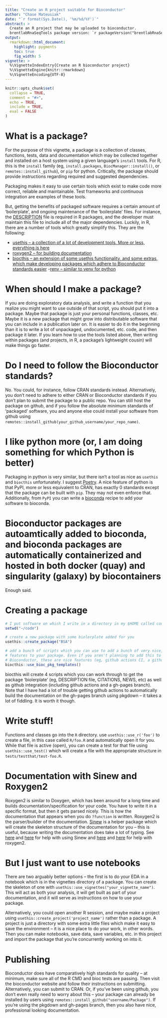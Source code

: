 ```yaml
---
title: "Create an R project suitable for Bioconductor"
author: "Chase Mateusiak"
date: "`r format(Sys.Date(), '%m/%d/%Y')`"
abstract: >
  Create an R project that may be uploaded to bioconductor.
  brentlabRnaSeqTools package version: `r packageVersion("brentlabRnaSeqTools")`
output:
  rmarkdown::html_document:
    highlight: pygments
    toc: true
    fig_width: 5
vignette: >
  %\VignetteIndexEntry{Create an R bioconductor project}
  %\VignetteEngine{knitr::rmarkdown}
  %\VignetteEncoding{UTF-8}
---
```


```r
knitr::opts_chunk$set(
  collapse = TRUE,
  comment = "#>",
  echo = TRUE,
  include = TRUE,
  eval = FALSE
)
```

# What is a package?

For the purpose of this vignette, a package is a collection of classes, functions, tests, data and documentation which may be collected together and installed on a host system using a given language's `install` tools. For R, this is the `install` family (eg, `install.packages`, `BiocManager::install()`, or `remotes::install_github`), or `pip` for python. Critically, the package should provide instructions regarding required and suggested dependencies.  

Packaging makes it easy to use certain tools which exist to make code more correct, reliable and maintainable. Test frameworks and continuous integration are examples of these tools.  

But, getting the benefits of packaged software requires a certain amount of 'boilerplate', and ongoing maintenance of the 'boilerplate' files. For instance, the [DESCRIPTION](https://github.com/BrentLab/brentlabRnaSeqTools/blob/main/DESCRIPTION) file is required in R packages, and the developer must maintain this file to include all of the major dependencies. Luckily, in R, there are a number of tools which greatly simplify this. They are the following:  

- [usethis -- a collection of a lot of development tools. More or less, everything is here](https://usethis.r-lib.org/)
- [roxygen2 -- for building documentation](https://roxygen2.r-lib.org/)
- [biocthis -- an extension of some usethis functionality, and some extras, which make developing packages which adhere to Bioconductor standards easier](https://bioconductor.org/packages/release/bioc/vignettes/biocthis/inst/doc/biocthis.html)
-[renv -- similar to venv for python](https://rstudio.github.io/renv/)

# When should I make a package?

If you are doing exploratory data analysis, and write a function that you realize you might want to use outside of that script, you should put it into a package. Maybe that package is just your personal functions, classes, etc. Maybe it is a new package that might grow into distributable software that you can include in a publication later on. It is easier to do it in the beginning than it is to write a lot of unpackaged, undocumented, etc. code, and then package it later. If you learn how to use the tools listed above, then writing within packages (and projects, in R, a package's lightweight cousin) will make things go faster.

# Do I need to follow the Bioconductor standards?

No. You could, for instance, follow CRAN standards instead. Alternatively, you don't need to adhere to either CRAN or Bioconductor standards if you don't plan to submit the package to a public repo. You can still host the package on github, and if you follow the absolute minimum standards of 'packaged' software, you and anyone else could install your software from github using `remotes::install_github(your_github_username/your_repo_name)`.

# I like python more (or, I am doing something for which Python is better)

Packaging in python is very similar, but there isn't a tool as nice as `usethis` and `biocthis` unfortunately. I suggest [Poetry](https://python-poetry.org/). A nice feature of python is that PyPI, more or less equivalent to CRAN, has exactly 0 standards except that the package can be built with `pip`. They may not even enforce that. Additionally, from `PyPI` you can write a [bioconda](https://bioconda.github.io/) recipe to add your software to bioconda.

# Bioconductor packages are autoamtically added to bioconda, and bioconda packages are automatically containerized and hosted in both docker (quay) and singularity (galaxy) by biocontainers

Enough said.

# Creating a package

```R
# I put software on which I write in a directory in my $HOME called code
setwd("~/code")

# create a new package with some biolerplate added for you
usethis::create_package("BSA")

# add a bunch of scripts which you can use to add a bunch of very nice, useful 
# features to your package. Even if you aren't planning to add this to 
# Bioconductor, these are nice features (eg, github actions CI, a github pages with pkgdown, etc)
biocthis::use_bioc_pkg_templates()
```

biocthis will create 4 scripts which you can work through to get the package 
'biolerplate' (eg, DESCRIPTION file, CITATIONS, NEWS, etc) as well as github 
integration (including github actions and a gh-pages branch). Note that I have 
had a lot of trouble getting github actions to automatically build the documentation 
on the gh-pages branch using pkgdown -- it takes a lot of fiddling. It is worth 
it though.

# Write stuff!

Functions and classes go into the `R` directory. use `usethis::use_r('foo')` to create 
a file, in this case called `R/foo.R` and automatically open it for you. While 
that file is active (open), you can create a test for that file using 
`usethis::use_test()` which will create a file with the appropriate structure 
in `tests/testthat/test-foo.R`.

# Documentation with Sinew and Roxygen2

Roxygen2 is similar to Doxygen, which has been around for a long time and builds 
documentation/specification for your code. You have to write it in a specific 
format, but then it gets parsed nicely. This is how the documentation that 
appears when you do `?function` is written. Roxygen2 is the parser/builder 
of the documentation. [Sinew](https://github.com/yonicd/sinew) is a helper 
package which will create the skeleton structure of the documentation for you -- 
this is useful, because writing the documentation does take a lot of typing. See [here](https://www.r-bloggers.com/2017/05/sinew-a-r-package-to-create-self-populating-roxygen2-skeletons/) and [here](https://yonicd.github.io/sinew/reference/pretty_namespace.html) for help with using 
Sinew and [here](https://r-pkgs.org/man.html) and [here](https://roxygen2.r-lib.org/) for help with roxygen2.

# But I just want to use notebooks

There are two arguably better options -- the first is to do your EDA in a notebook 
which is in the vignettes directory of a package. You can create the skeleton 
of one with `usethis::use_vignettes("your_vignette_name")`. This will act as both 
your analysis, it will get built as part of your documentation, and it will 
serve as instructions on how to use your package.  

Alternatively, you could open another R session, and maybe make a project using 
`usethis::create_project('project_name')` rather than a package. A project is 
just a directory with some extra little files which make it easy to save the 
environment -- it is a nice place to do your work, in other words. Then you 
can make notebooks, save data, save variables, etc. in this project and import 
the package that you're concurrently working on into it. 

# Publishing

Bioconductor does have comparatively high standards for quality -- at minimum, 
make sure all of the R CMD and bioc tests are passing. Then visit the bioconductor 
website and follow their instructions on submitting. Alternatively, you can submit 
to CRAN. Or, if you've been using github, you don't even really need to worry about 
this -- your package can already be installed by users using 
`remotes::install_github("username/Package")`. If you're using the pkgdown and 
gh-pages branch, then you also have nice, professional looking documentation. 
